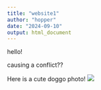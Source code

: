 ```yaml
---
title: "website1"
author: "hopper"
date: "2024-09-10"
output: html_document
---
```


hello!

causing a conflict??


Here is a cute doggo photo!
![](https://static.vecteezy.com/system/resources/thumbnails/005/857/332/small_2x/funny-portrait-of-cute-corgi-dog-outdoors-free-photo.jpg)
